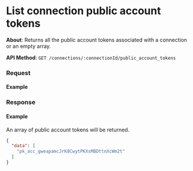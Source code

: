 
# List connection public account tokens

**About**: Returns all the public account tokens associated with a connection or an empty array.

**API Method**: `GET /connections/:connectionId/public_account_tokens`

### Request

#### Example
<ConnectionsRetrievePublicAccountTokens />

### Response

#### Example

An array of public account tokens will be returned.

```json
{
  "data": [
    "pk_acc_gweapamcJrK8CwytPKXsMBDttnXcWm2t"
  ]
}
```
